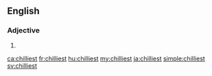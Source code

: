 ==English==

===Adjective===
{{head|en}}

# {{en-superlative of|chilly}}

[[ca:chilliest]]
[[fr:chilliest]]
[[hu:chilliest]]
[[my:chilliest]]
[[ja:chilliest]]
[[simple:chilliest]]
[[sv:chilliest]]